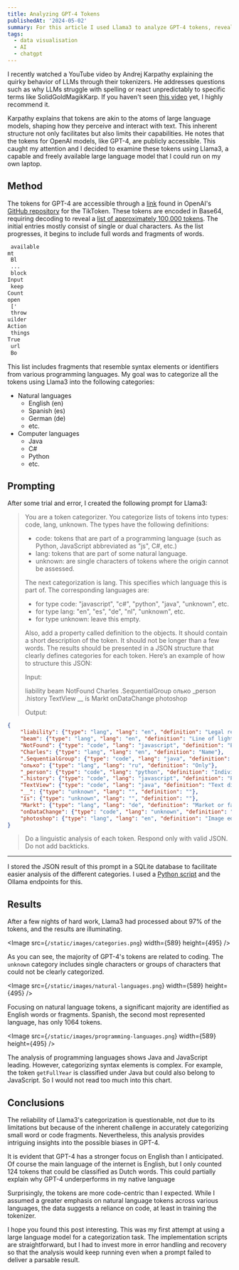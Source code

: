 ```yaml
---
title: Analyzing GPT-4 Tokens
publishedAt: '2024-05-02'
summary: For this article I used Llama3 to analyze GPT-4 tokens, revealing a strong bias towards English and code.
tags:
  - data visualisation
  - AI
  - chatgpt
---
```


I recently watched a YouTube video by Andrej Karpathy explaining the quirky behavior of LLMs through their tokenizers. He addresses questions such as why LLMs struggle with spelling or react unpredictably to specific terms like SolidGoldMagikKarp. If you haven't seen [this video](https://www.youtube.com/watch?v=zduSFxRajkE&t=4724s) yet, I highly recommend it.

Karpathy explains that tokens are akin to the atoms of large language models, shaping how they perceive and interact with text. This inherent structure not only facilitates but also limits their capabilities. He notes that the tokens for OpenAI models, like GPT-4, are publicly accessible. This caught my attention and I decided to examine these tokens using Llama3, a capable and freely available large language model that I could run on my own laptop.

## Method

The tokens for GPT-4 are accessible through a [link](https://openaipublic.blob.core.windows.net/encodings/cl100k_base.tiktoken) found in OpenAI's [GitHub repository](https://github.com/openai/tiktoken/blob/main/tiktoken_ext/openai_public.py#L73) for the TikToken. These tokens are encoded in Base64, requiring decoding to reveal a [list of approximately 100,000 tokens](https://github.com/vnglst/gpt4-tokens/blob/main/cl100k_base.txt). The initial entries mostly consist of single or dual characters. As the list progresses, it begins to include full words and fragments of words.

```txt
 available
mt
 Bl
 ...
 block
Input
 keep
Count
open
 ['
 throw
uilder
Action
 things
True
 url
 Bo
```

This list includes fragments that resemble syntax elements or identifiers from various programming languages. My goal was to categorize all the tokens using Llama3 into the following categories:

- Natural languages
    - English (en)
    - Spanish (es)
    - German (de)
    - etc.
- Computer languages
    - Java
    - C#
    - Python
    - etc.

## Prompting

After some trial and error, I created the following prompt for Llama3:

> You are a token categorizer. You categorize lists of tokens into types: code, lang, unknown. The types have the following definitions:
> - code: tokens that are part of a programming language (such as Python, JavaScript abbreviated as "js", C#, etc.)
> - lang: tokens that are part of some natural language.
> - unknown: are single characters of tokens where the origin cannot be assessed.
> 
> The next categorization is lang. This specifies which language this is part of. The corresponding languages are:
> 
> - for type code: "javascript", "c#", "python", "java", "unknown", etc.
> - for type lang: "en", "es", "de", "nl", "unknown", etc.
> - for type unknown: leave this empty.
> 
> Also, add a property called definition to the objects. It should contain a short description of the token. It should not be longer than a few words.
> The results should be presented in a JSON structure that clearly defines categories for each token. Here’s an example of how to structure this JSON:
> 
> Input:
> 
> liability
> beam
> NotFound
> Charles
> .SequentialGroup
> олько
> _person
> .history
> TextView
> __
> ís
> Markt
> onDataChange
> photoshop
> 
> Output:

```json
{
    "liability": {"type": "lang", "lang": "en", "definition": "Legal responsibility"},
    "beam": {"type": "lang", "lang": "en", "definition": "Line of light"},
    "NotFound": {"type": "code", "lang": "javascript", "definition": "Error message"},
    "Charles": {"type": "lang", "lang": "en", "definition": "Name"},
    ".SequentialGroup": {"type": "code", "lang": "java", "definition": "Linear processing"},
    "олько": {"type": "lang", "lang": "ru", "definition": "Only"},
    "_person": {"type": "code", "lang": "python", "definition": "Individual"},
    ".history": {"type": "code", "lang": "javascript", "definition": "Past events"},
    "TextView": {"type": "code", "lang": "java", "definition": "Text display"},
    "__": {"type": "unknown", "lang": "", "definition": ""},
    "ís": {"type": "unknown", "lang": "", "definition": ""},
    "Markt": {"type": "lang", "lang": "de", "definition": "Market or fair"},
    "onDataChange": {"type": "code", "lang": "unknown", "definition": "Data update"},
    "photoshop": {"type": "lang", "lang": "en", "definition": "Image editing software"}
}
```

> Do a linguistic analysis of each token. Respond only with valid JSON. Do not add backticks.

---

  
I stored the JSON result of this prompt in a SQLite database to facilitate easier analysis of the different categories. I used a [Python script](https://github.com/vnglst/gpt4-tokens/blob/main/analyse.py) and the Ollama endpoints for this.

## Results

After a few nights of hard work, Llama3 had processed about 97% of the tokens, and the results are illuminating.

<Image
  src={`/static/images/categories.png`}
  width={589}
  height={495}
/>

As you can see, the majority of GPT-4's tokens are related to coding. The `unknown` category includes single characters or groups of characters that could not be clearly categorized.

<Image
  src={`/static/images/natural-languages.png`}
  width={589}
  height={495}
/>


Focusing on natural language tokens, a significant majority are identified as English words or fragments. Spanish, the second most represented language, has only 1064 tokens.

<Image
  src={`/static/images/programming-languages.png`}
  width={589}
  height={495}
/>

The analysis of programming languages shows Java and JavaScript leading. However, categorizing syntax elements is complex. For example, the token `getFullYear` is classified under Java but could also belong to JavaScript. So I would not read too much into this chart.

## Conclusions

The reliability of Llama3's categorization is questionable, not due to its limitations but because of the inherent challenge in accurately categorizing small word or code fragments. Nevertheless, this analysis provides intriguing insights into the possible biases in GPT-4.

It is evident that GPT-4 has a stronger focus on English than I anticipated. Of course the main language of the internet is English, but I only counted 124 tokens that could be classified as Dutch words. This could partially explain why GPT-4 underperforms in my native language

Surprisingly, the tokens are more code-centric than I expected. While I assumed a greater emphasis on natural language tokens across various languages, the data suggests a reliance on code, at least in training the tokenizer.

I hope you found this post interesting. This was my first attempt at using a large language model for a categorization task. The implementation scripts are straightforward, but I had to invest more in error handling and recovery so that the analysis would keep running even when a prompt failed to deliver a parsable result.
